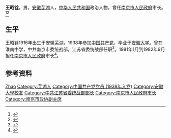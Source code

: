 {{Infobox_Person
| name        = 王昭铨
| occupation  = [[政治人物|政治人物]]
| period      =
| Sex         = 男
| birth_date  = 1916年
| birth_place = {{ROC}}[[安徽省|安徽]][[芜湖市|芜湖]]
| death_date  = 2011年11月1日
| death_place = {{PRC}}[[江苏省|江苏]][[南京市|南京]]
| nationality = {{PRC}}
| residence   =
| party       = {{CPC}}
}}
'''王昭铨'''{{BD|1916年||2011年|11月1日|catIdx=W王}}，男，[[安徽|安徽]][[芜湖|芜湖]]人，[[中华人民共和国|中华人民共和国]]政治人物，曾任[[南京市人民政府|南京市人民政府]]市长。<ref>{{Cite web|title=天南海北芜湖人(芜湖名人大搜索)|url=http://www.smxs.gov.cn/viewtexti.asp?id=1789|accessdate=|work=|archive-date=2007-12-14|archive-url=https://web.archive.org/web/20071214002640/http://www.smxs.gov.cn/viewtexti.asp?id=1789|dead-url=no}}</ref><ref>{{Cite web|title=梁保华罗志军王国生等省领导国庆前广泛进行走访慰问|url=http://cpc.people.com.cn/GB/64093/117005/10138560.html|accessdate=|work=|archiveurl=https://web.archive.org/web/20091013112124/http://cpc.people.com.cn/GB/64093/117005/10138560.html|archivedate=2009-10-13}}</ref>

== 生平 ==
王昭铨1916年出生于安徽芜湖，1938年参加[[中国共产党|中国共产党]]，毕业于[[安徽大学|安徽大学]]。曾在淮南中学，中共南京市委统战部，江苏省委统战部任职<ref>{{Cite web|title=人物信息：王昭铨|url=http://www.ecucg.com/WebApplication/PersonInfo.aspx?id=84704|accessdate=|work=}}{{dead link|date=2018年3月 |bot=InternetArchiveBot |fix-attempted=yes }}</ref>。1981年1月到1982年9月担任[[南京市人民政府|南京市人民政府]]市长<ref>{{Cite web|title=王昭铨简历|url=http://www.chinajunzheng.com/bbs/read.php?tid=30506&ordertype=asc|accessdate=|work=|archiveurl=https://web.archive.org/web/20160304120927/http://www.chinajunzheng.com/bbs/read.php?tid=30506&ordertype=asc|archivedate=2016-03-04}}</ref>。

== 参考资料 ==
{{reflist}}

{{start box}}
{{s-before|[[储江|储江]]<br />（南京市革命委员会主任）}}
{{s-title|[[南京市人民政府|南京市人民政府]][[南京市市长|市长]]|1981年1月－1982年9月}}
{{s-after|[[徐智_(1920年)|徐智]]}}
{{end box}}

{{南京市市长}}

{{Authority control}}
{{DEFAULTSORT:Wang王}}
[[Category:王姓|Zhao]]
[[Category:芜湖人|Category:芜湖人]]
[[Category:中国共产党党员_(1938年入党)|Category:中国共产党党员 (1938年入党)]]
[[Category:安徽大學校友|Category:安徽大學校友]]
[[Category:中共江苏省委统战部部长|Category:中共江苏省委统战部部长]]
[[Category:南京市人民政府市长|Category:南京市人民政府市长]]
[[Category:南京市政协副主席|Category:南京市政协副主席]]